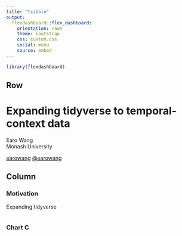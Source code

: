 ```yaml
---
title: "tsibble"
output: 
  flexdashboard::flex_dashboard:
    orientation: rows
    theme: bootstrap
    css: custom.css
    social: menu
    source: embed
---
```


```r
library(flexdashboard)
```

Row {data-height=180}
-----------------------------------------------------------------------

###

<h1>Expanding tidyverse to temporal-context data</h1>
<div class = "author">Earo Wang</div>
<div class = "institution">Monash University</div>
<div class = "social">
  <span><a href="https://github.com/earowang"><i class="fa fa-github" aria-hidden="true"></i> earowang</a></span>
  <span><a href="https://twitter.com/earowang"><i class="fa fa-twitter" aria-hidden="true"></i>@earowang</a></span>
</div>


Column {data-width=350}
-----------------------------------------------------------------------

### Motivation

Expanding tidyverse

```r

```

### Chart C

```r

```

